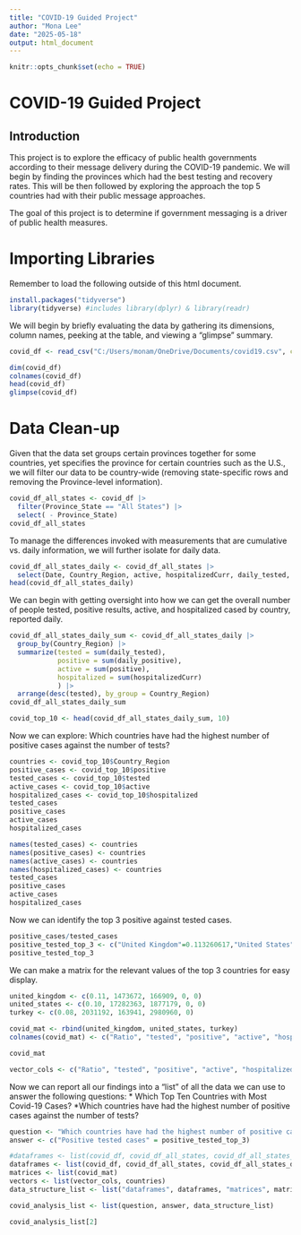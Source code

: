 ```yaml
---
title: "COVID-19 Guided Project"
author: "Mona Lee"
date: "2025-05-18"
output: html_document
---
```


```r
knitr::opts_chunk$set(echo = TRUE)
```

# COVID-19 Guided Project

## Introduction

This project is to explore the efficacy of public health governments according to their message delivery during the COVID-19 pandemic. We will begin by finding the provinces which had the best testing and recovery rates. This will be then followed by exploring the approach the top 5 countries had with their public message approaches.

The goal of this project is to determine if government messaging is a driver of public health measures.

# Importing Libraries

Remember to load the following outside of this html document.

```r
install.packages("tidyverse")
library(tidyverse) #includes library(dplyr) & library(readr)
```

We will begin by briefly evaluating the data by gathering its dimensions, column names, peeking at the table, and viewing a "glimpse" summary.

```r
covid_df <- read_csv("C:/Users/monam/OneDrive/Documents/covid19.csv", col_names = TRUE)

dim(covid_df)
colnames(covid_df)
head(covid_df)
glimpse(covid_df)
```

# Data Clean-up

Given that the data set groups certain provinces together for some countries, yet specifies the province for certain countries such as the U.S., we will filter our data to be country-wide (removing state-specific rows and removing the Province-level information).

```r
covid_df_all_states <- covid_df |>
  filter(Province_State == "All States") |>
  select( - Province_State)
covid_df_all_states
```

To manage the differences invoked with measurements that are cumulative vs. daily information, we will further isolate for daily data.

```r
covid_df_all_states_daily <- covid_df_all_states |>
  select(Date, Country_Region, active, hospitalizedCurr, daily_tested, daily_positive)
head(covid_df_all_states_daily)
```

We can begin with getting oversight into how we can get the overall number of people tested, positive results, active, and hospitalized cased by country, reported daily.

```r
covid_df_all_states_daily_sum <- covid_df_all_states_daily |>
  group_by(Country_Region) |>
  summarize(tested = sum(daily_tested),
            positive = sum(daily_positive),
            active = sum(positive),
            hospitalized = sum(hospitalizedCurr)
            ) |>
  arrange(desc(tested), by_group = Country_Region)
covid_df_all_states_daily_sum

covid_top_10 <- head(covid_df_all_states_daily_sum, 10)
```

Now we can explore: Which countries have had the highest number of positive cases against the number of tests?

```r
countries <- covid_top_10$Country_Region
positive_cases <- covid_top_10$positive
tested_cases <- covid_top_10$tested
active_cases <- covid_top_10$active
hospitalized_cases <- covid_top_10$hospitalized
tested_cases
positive_cases
active_cases
hospitalized_cases

names(tested_cases) <- countries
names(positive_cases) <- countries
names(active_cases) <- countries
names(hospitalized_cases) <- countries
tested_cases
positive_cases
active_cases
hospitalized_cases
```

Now we can identify the top 3 positive against tested cases.

```r
positive_cases/tested_cases
positive_tested_top_3 <- c("United Kingdom"=0.113260617,"United States"=0.108618191,"Turkey"=0.080711720)
positive_tested_top_3
```

We can make a matrix for the relevant values of the top 3 countries for easy display.

```r
united_kingdom <- c(0.11, 1473672, 166909, 0, 0)
united_states <- c(0.10, 17282363, 1877179, 0, 0)
turkey <- c(0.08, 2031192, 163941, 2980960, 0)

covid_mat <- rbind(united_kingdom, united_states, turkey)
colnames(covid_mat) <- c("Ratio", "tested", "positive", "active", "hospitalized")
```

```r
covid_mat
```

```r
vector_cols <- c("Ratio", "tested", "positive", "active", "hospitalized")
```

Now we can report all our findings into a "list" of all the data we can use to answer the following questions: \* Which Top Ten Countries with Most Covid-19 Cases? \*Which countries have had the highest number of positive cases against the number of tests?

```r
question <- "Which countries have had the highest number of positive cases against the number of tests?"
answer <- c("Positive tested cases" = positive_tested_top_3)

#dataframes <- list(covid_df, covid_df_all_states, covid_df_all_states_daily, covid_df_all_states_daily_sum, covid_top_10, covid19)
dataframes <- list(covid_df, covid_df_all_states, covid_df_all_states_daily, covid_top_10)
matrices <- list(covid_mat)
vectors <- list(vector_cols, countries)
data_structure_list <- list("dataframes", dataframes, "matrices", matrices, "vectors", vectors)

covid_analysis_list <- list(question, answer, data_structure_list)

covid_analysis_list[2]
```
